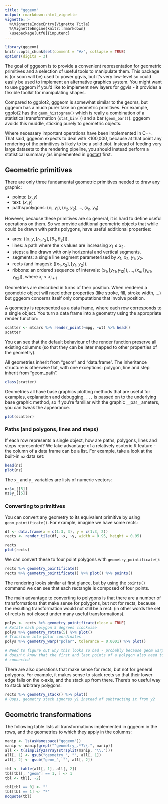 ```yaml
---
title: "gggeom"
output: rmarkdown::html_vignette
vignette: >
  %\VignetteIndexEntry{Vignette Title}
  %\VignetteEngine{knitr::rmarkdown}
  \usepackage[utf8]{inputenc}
---
```


```r
library(gggeom)
knitr::opts_chunk$set(comment = "#>", collapse = TRUE)
options(digits = 3)
```

The goal of gggeom is to provide a convenient representation for geometric primitives and a selection of useful tools to manipulate them. This package is (or soon will be) used to power ggvis, but it's very low-level so could easily be used to implement an alternative graphics system. You might want to use gggeom if you'd like to implement new layers for ggvis - it provides a flexible toolkit for manipulating shapes.

Compared to ggplot2, gggeom is somewhat similar to the geoms, but gggeom has a much purer take on geometric primitives. For example, ggplot2 has the `geom_histogram()` which is really a combination of a statistical transformation (`stat_bin()`) and a bar (`geom_bar()`). gggeom avoids this muddle, sticking purely to geometric objects. 

Where necessary important operations have been implemented in C++. That said, gggeom expects to deal with <100,000, because at that point any rendering of the primitives is likely to be a solid plot. Instead of feeding very large datasets to the rendering pipeline, you should instead perform a statistical summary (as implemented in [ggstat](https://github.com/rstudio/ggstat)) first.

## Geometric primitives

There are only three fundamental geometric primitives needed to draw any graphic:

* points: $(x, y)$
* text: $(x, y)$
* paths/polygons: ${(x_1, y_1), (x_2, y_2), ..., (x_n, y_n)}$

However, because these primitives are so general, it is hard to define useful operations on them. So we provide additional geometric objects that while could be drawn with paths polygons, have useful additional properties:

* arcs: $([x, y, [r_1, r_2], [\theta_1, \theta_2]])$.
* lines: a path where the x values are increasing $x_1 \le x_2$.
* steps: a line drawn with only horizontal and vertical segments.
* segments: a single line segment parameterised by $x_1$, $x_2$, $y_1$, $y_2$. 
* rects (and images): $([x_1, x_2], [y_1, y_2])$.
* ribbons: an ordered sequence of intervals: 
  ${(x_{1}, [y_{11}, y_{12}]), ..., (x_n, [y_{n1}, y_{n2}])}$, 
  where $x_i < x_{i+1}$

Geometries are described in turns of their position. When rendered a geometric object will need other properties (like stroke, fill, stroke width, ...) but gggeom concerns itself only computations that involve position.

A geometry is represented as a data frame, where each row corresponds to a single object. You turn a data frame into a geometry using the appropriate render function:

```r
scatter <- mtcars %>% render_point(~mpg, ~wt) %>% head()
scatter
```

You can see that the default behaviour of the render function preserve all existing columms (so that they can be later mapped to other properties of the geometry). 

All geometries inherit from "geom" and "data.frame". The inheritance structure is otherwise flat, with one exceptions: polygon, line and step inherit from "geom_path". 

```r
class(scatter)
```

Geometries all have base graphics plotting methods that are useful for examples, explanation and debugging. `...` is passed on to the underlying base graphic method, so if you're familiar with the graphic __par__ameters, you can tweak the appearance.

```r
plot(scatter)
```

### Paths (and polygons, lines and steps)

If each row represents a single object, how are paths, polygons, lines and steps represented? We take advantage of a relatively esoteric R feature - the column of a data frame can be a list. For example, take a look at the built-in `nz` data set:

```r
head(nz)
plot(nz)
```

The `x_` and `y_` variables are lists of numeric vectors:

```r
nz$x_[[5]]
nz$y_[[5]]
```

### Converting to primitives

You can convert any geometry to its equivalent primitive by using `geom_pointificate()`. For example, imagine we have some rects:

```r
df <- data.frame(x = c(1:3, 3), y = c(1:3, 2))
rects <- render_tile(df, ~x, ~y, width = 0.95, height = 0.95)

rects
plot(rects)
```

We can convert these to four point polygons with `geometry_pointificate()`:

```r
rects %>% geometry_pointificate()
rects %>% geometry_pointificate() %>% plot() %>% points()
```

The rendering looks similar at first glance, but by using the `points()` command we can see that each rectangle is composed of four points.

The main advantage to converting to polygons is that there are a number of transformations that make sense for polygons, but not for rects, because the resulting transformation would not still be a rect: (in other words the set of rects is not closed under many useful transformations).

```r
polys <- rects %>% geometry_pointificate(close = TRUE)
# Rotate each polygon 5 degrees clockwise
polys %>% geometry_rotate(5) %>% plot()
# Transform into polar coordinates
polys %>% geometry_warp("polar", tolerance = 0.0001) %>% plot()

# Need to figure out why this looks so bad - probably because geom warp
# doesn't know that the first and last points of a polygon also need to be 
# connected
```

There are also operations that make sense for rects, but not for general polygons. For example, it makes sense to stack rects so that their lower edge falls on the x-axis, and the stack up from there. There's no useful way to stack arbitrary polygons:

```r
rects %>% geometry_stack() %>% plot()
# Oops, geometry stack ignores y1 instead of subtracting it from y2
```

## Geometric transformations

The following table lists all transformations implemented in gggeom in the rows, and the geometries to which they apply in the columns:

```r
manip <- ls(asNamespace("gggeom"))
manip <- manip[grepl("^geometry_.*?\\.", manip)]
all <- t(simplify2array(strsplit(manip, "\\.")))
all[, 1] <- gsub("geometry_", "", all[, 1])
all[, 2] <- gsub("geom_", "", all[, 2])

tbl <- table(all[, 1], all[, 2])
tbl[tbl[, "geom"] == 1, ] <- 1
tbl <- tbl[, -2]

tbl[tbl == 0] <- ""
tbl[tbl == 1] <- "*"
noquote(tbl)
```

